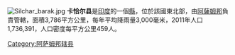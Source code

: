 [[Image:Silchar_barak.jpg|right]]
'''卡恰尔县'''是[[印度|印度]]的一個[[縣|縣]]，位於該國東北部，由[[阿薩姆邦|阿薩姆邦]]負責管轄，面積3,786平方公里，每年平均降雨量3,000毫米，2011年人口1,736,391，人口密度每平方公里459人。

{{印度行政区划小作品}}
[[Category:阿萨姆邦辖县|Category:阿萨姆邦辖县]]